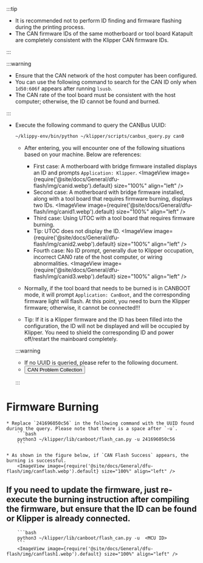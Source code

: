 :::tip

* It is recommended not to perform ID finding and firmware flashing during the printing process.
* The CAN firmware IDs of the same motherboard or tool board Katapult are completely consistent with the Klipper CAN firmware IDs.

:::

:::warning

* Ensure that the CAN network of the host computer has been configured.
* You can use the following command to search for the CAN ID only when `1d50:606f` appears after running `lsusb`.
* The CAN rate of the tool board must be consistent with the host computer; otherwise, the ID cannot be found and burned.

:::

* Execute the following command to query the CANBus UUID:

    ```bash
    ~/klippy-env/bin/python ~/klipper/scripts/canbus_query.py can0
    ```

    * After entering, you will encounter one of the following situations based on your machine. Below are references:
        * First case: A motherboard with bridge firmware installed displays an ID and prompts `Application: Klipper`.
            <ImageView image={require('@site/docs/General/dfu-flash/img/canid.webp').default} size="100%" align="left" />
        * Second case: A motherboard with bridge firmware installed, along with a tool board that requires firmware burning, displays two IDs.
            <ImageView image={require('@site/docs/General/dfu-flash/img/canid1.webp').default} size="100%" align="left" />
        * Third case: Using UTOC with a tool board that requires firmware burning.
        * Tip: UTOC does not display the ID.
            <ImageView image={require('@site/docs/General/dfu-flash/img/canid2.webp').default} size="100%" align="left" />
        * Fourth case: No ID prompt, generally due to Klipper occupation, incorrect CAN0 rate of the host computer, or wiring abnormalities.
            <ImageView image={require('@site/docs/General/dfu-flash/img/canid3.webp').default} size="100%" align="left" />

    * Normally, if the tool board that needs to be burned is in CANBOOT mode, it will prompt `Application: CanBoot`, and the corresponding firmware light will flash. At this point, you need to burn the Klipper firmware; otherwise, it cannot be connected!!!
    * Tip: If it is a Klipper firmware and the ID has been filled into the configuration, the ID will not be displayed and will be occupied by Klipper. You need to shield the corresponding ID and power off/restart the mainboard completely.

    :::warning

    * If no UUID is queried, please refer to the following document.
    * <Button variant="contained" disableElevation component="a" rel="noopener" href="/docs/DebugDoc/faq/klipper_can">CAN Problem Collection</Button>

    :::

# Firmware Burning

    * Replace `241696050c56` in the following command with the UUID found during the query. Please note that there is a space after `-u`.
        ```bash
        python3 ~/klipper/lib/canboot/flash_can.py -u 241696050c56
        ```

    * As shown in the figure below, if `CAN Flash Success` appears, the burning is successful.
        <ImageView image={require('@site/docs/General/dfu-flash/img/canflash.webp').default} size="100%" align="left" />

## If you need to update the firmware, just re-execute the burning instruction after compiling the firmware, but ensure that the ID can be found or Klipper is already connected.

        ```bash
        python3 ~/klipper/lib/canboot/flash_can.py -u  <MCU ID>
        ```
        <ImageView image={require('@site/docs/General/dfu-flash/img/canflash1.webp').default} size="100%" align="left" />  

